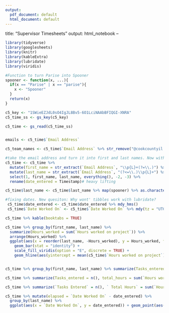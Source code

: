 ```yaml
---
output:
  pdf_document: default
  html_document: default
---
```

title: "Supervisor Timesheets"
output: html_notebook
--
```r
library(tidyverse)
library(googlesheets)
library(knitr)
library(kableExtra)
library(lubridate)
library(viridis)

#Function to turn Parise into Spooner
spooner <- function(x, ...){
  if(x == "Parise" | x == "parise"){
    x <- "Spooner"
  }
  return(x)
}

c5_key <- "1SWieEZJdL0sO4IgJL8Bv5-6O1LciNAAbBFIQGI-XNRA"
c5_time_ss <- gs_key(c5_key)

c5_time <- gs_read(c5_time_ss)


emails <- c5_time$`Email Address`

c5_team_names <- c5_time$`Email Address` %>% str_remove("@cookcountyil.gov") %>%  str_replace("\\.", " ") %>% str_to_title() %>% unique()

#take the email address and turn it into first and last names. Now with 100% more regex! 
c5_time <- c5_time %>% 
  mutate(first_name = str_extract(`Email Address`, "\\p{L}+(?=\\.)") %>% str_to_title()) %>% 
  mutate(last_name = str_extract(`Email Address`, "(?<=\\.)\\p{L}+") %>% str_to_title()) %>% 
  select(1, first_name, last_name, everything(), -2, -3) %>%
  rename(date_entered = Timestamp)# heavy lifting

c5_time$last_name <- c5_time$last_name %>% map(spooner) %>% as.character() #fixing spooner's name

#fixing dates. New quesiton: Why wont' tibbles work with lubridate?
 c5_time$date_entered <- c5_time$date_entered %>% mdy_hms()
 c5_time$`Date Worked On` <- c5_time$`Date Worked On` %>% mdy(tz = "UTC")

```

```r

c5_time %>% kable(booktabs = TRUE)
```

```r

c5_time %>% group_by(first_name, last_name) %>% 
  summarize(Hours_worked = sum(`Hours worked on project`)) %>% 
  arrange(Hours_worked) %>% 
  ggplot(aes(x = reorder(last_name, -Hours_worked), y = Hours_worked, fill = last_name)) + 
    geom_bar(stat = "identity") + 
    scale_fill_viridis(option = "E", discrete = TRUE) + 
    geom_hline(aes(yintercept = mean(c5_time$`Hours worked on project`)))



```

```r

c5_time %>% group_by(first_name, last_name) %>% summarize(Tasks_entered = n(), total_hours = sum(`Hours worked on project`))

c5_time %>% summarize(Tasks_entered = n(), total_hours = sum(`Hours worked on project`))

```
```r
c5_time %>% summarize(`Tasks Entered` = n(), ` Total Hours` = sum(`Hours worked on project`)) 
```
```r
c5_time %>% mutate(elapsed = `Date Worked On` - date_entered) %>% 
  group_by(last_name) %>% 
  ggplot(aes(x = `Date Worked On`, y = date_entered)) + geom_point(aes(col = last_name))
```
